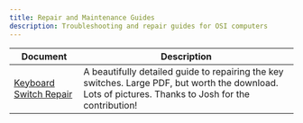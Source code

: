 ```yaml
---
title: Repair and Maintenance Guides
description: Troubleshooting and repair guides for OSI computers
---
```


| Document | Description |
|----------|-------------|
| [Keyboard Switch Repair](/repairs_and_mods/OSI_Superboard_II_-_Fixing_Keyboard_Switch.pdf) | A beautifully detailed guide to repairing the key switches. Large PDF, but worth the download. Lots of pictures. Thanks to Josh for the contribution! |